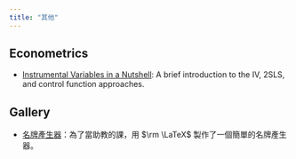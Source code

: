 ```yaml
---
title: "其他"
---
```


## Econometrics

- [Instrumental Variables in a Nutshell](/misc/nutshell-iv.html): A brief introduction to the IV, 2SLS, and control function approaches.

## Gallery

- [名牌產生器](/misc/name-tag.html)：為了當助教的課，用 $\rm \LaTeX$ 製作了一個簡單的名牌產生器。
